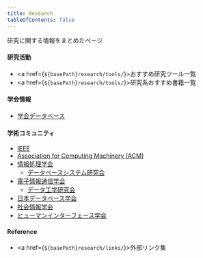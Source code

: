 ```yaml
---
title: Research
tableOfContents: false
---
```



研究に関する情報をまとめたページ

#### 研究活動

- <a href={`${basePath}research/tools/`}>おすすめ研究ツール一覧</a>
- <a href={`${basePath}research/tools/`}>研究系おすすめ書籍一覧</a>

#### 学会情報

- [学会データベース](https://knkn82.notion.site/e872b3f8f3c64a8d8cf280ee740373eb?v=5a3f70aa56464a1393f27c007d2c3e5d&pvs=73)

#### 学術コミュニティ

- [IEEE](https://www.ieee.org/)
- [Association for Computing Machinery (ACM)](https://www.acm.org/)
- [情報処理学会](https://www.ipsj.or.jp/index.html)
  - [データベースシステム研究会](https://www.ipsj-dbs.org/)
- [電子情報通信学会](https://www.ieice.org/jpn_r/)
  - [データ工学研究会](https://ken.ieice.org/ken/program/index.php?tgid=IEICE-DE&year=46)
- [日本データベース学会](https://dbsj.org/)
- [社会情報学会](https://www.ssi.or.jp/)
- [ヒューマンインターフェース学会](https://jp.his.gr.jp/)

#### Reference

- <a href={`${basePath}research/links/`}>外部リンク集</a>
